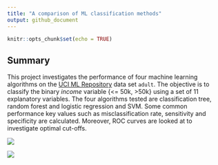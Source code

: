 ```yaml
---
title: "A comparison of ML classification methods"
output: github_document
---
```


```r
knitr::opts_chunk$set(echo = TRUE)
```

## Summary

This project investigates the performance of four machine learning algorithms on the [UCI ML Repository](https://archive.ics.uci.edu/ml/datasets/Adult) data set `adult`. The objective is to classify the binary *income* variable {<= 50k, >50k} using a set of 11 explanatory variables. The four algorithms tested are classification tree, random forest and logistic regression and SVM. Some common performance key values such as misclassification rate, sensitivity and specificity are calculated. Moreover, ROC curves are looked at to investigate optimal cut-offs.

![](mcr.png)

![](ROC.png)
